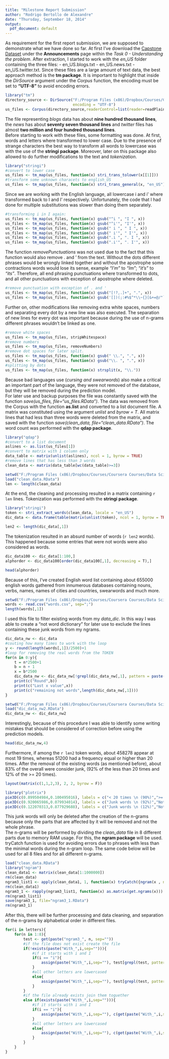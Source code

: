 ```yaml
---
title: "Milestone Report Submission"
author: "Rodrigo Bertollo de Alexandre"
date: "Thursday, September 18, 2014"
output:
  pdf_document: default
---
```


As requirement for the first report submission, we are supposed to demonstrate what we have done so far.
At first I've download the [Capstone Dataset]( https://d396qusza40orc.cloudfront.net/dsscapstone/dataset/Coursera-SwiftKey.zip) under the **Announcements** page within the *Task 0 - Understanding the problem*. After extraction, I started to work with the *en_US* folder containing the three files:
- en_US.blogs.txt
- en_US.news.txt
- en_US.twitter.txt.
Since these files are a large amount of text data, the best approach method is the **tm package**. It is important to highlight that inside the *DirSource* argument under the *Corpus* function, the encoding must be set to **"UTF-8"** to avoid encoding errors.
```r
library("tm")
directory_source <- DirSource("F:/Program Files (x86)/Dropbox/Courses/Coursera Courses/Data Science Capstone on Coursera/Data/final/en_US", 
                              encoding = "UTF-8")
us_files <- Corpus(directory_source,readerControl=list(reader=readPlain))
```
The file representing *blogs* data has about **nine hundred thousand lines**, the *news* has about **seventy seven thousand lines** and *twitter* files has almost **two million and four hundred thousand lines**.  
Before starting to work with these files, some formatting was done. At first, words and letters where transformed to lower case. Due to the presence of strange characters the best way to transform all words to lowercase was with the use of the **stringi package**. Moreover, later on this package also allowed to do further modifications to the text and *tokenization*.
```r
library("stringi")
#convert to lower case
us_files <- tm_map(us_files, function(x) stri_trans_tolower(x[[1]]))
#transform some unknown characets to english_US
us_files <- tm_map(us_files, function(x) stri_trans_general(x, "en_US"))
```
Since we are working with the English language, all lowercase i and i' where transformed back to I and I' respectively. Unfortunately, the code that I had done for multiple substitutions was slower than doing them separately.
```r
#transforming i in I again:
us_files <- tm_map(us_files, function(x) gsub("^i ", "I ", x))
us_files <- tm_map(us_files, function(x) gsub("^i'", "I'", x))
us_files <- tm_map(us_files, function(x) gsub(" i ", " I ", x))
us_files <- tm_map(us_files, function(x) gsub(" i'", " I'", x))
us_files <- tm_map(us_files, function(x) gsub(".i ", ". I ", x))
us_files <- tm_map(us_files, function(x) gsub(".i'", ". I'", x))
```
The function *removePunctuations* was not used due to the fact that this function would also remove . and ' from the text. Without the dots different phrases would be wrongly linked together and without the apostrophe some contractions words would lose its sense, example *"I'm"* to *"Im"*; *"it's"* to *"its"*. Therefore, all end phrasing punctuations where transformed to dots, and all other punctuations with exception of apostrophe where deleted.
```r
#remove punctuation with exception of . and '
us_files <- tm_map(us_files, function(x) gsub("[!?,.]+", ".", x))
us_files <- tm_map(us_files, function(x) gsub('[])(;:#%$^*\\~{}[&+=@/"`|<>_]+', "", x))
```
Further on, other modifications like removing extra white spaces, numbers and separating every dot by a new line was also executed. The separation of new lines for every dot was important because during the use of n-grams different phrases wouldn't be linked as one.
```r
#remove white spaces
us_files <- tm_map(us_files, stripWhitespace)
#remove numbers
us_files <- tm_map(us_files, removeNumbers)
#remove dot spaces for later split.
us_files <- tm_map(us_files, function(x) gsub(" \\.", ".", x))
us_files <- tm_map(us_files, function(x) gsub("\\. ", ".", x))
#splitting by dots
us_files <- tm_map(us_files, function(x) strsplit(x, "\\."))
```
Because bad languages use (*cursing and swearwords*) also make a critical an important part of the language, they were not removed of the database, but they will be removed during the prediction model.  
For later use and backup purposes the file was constantly saved with the function *save(us_files, file="us_files.RData")*. The data was removed from the Corpus with the function **as.list** and converted to a list document file. A matrix was constituted using the argument *unlist* and *byrow = T*. 
All matrix lines that had less than three words were deleted from the matrix, and saved with the function *save(clean_data, file="clean_data.RData")*. The word count was performed with the **qdap package**.
```r
library("qdap")
#convert to a list document
aslines <- as.list(us_files[1])
#convert to matrix with 1 column only
data_table <- matrix(unlist(aslines), ncol = 1, byrow = TRUE)
#remove lines that has less than 3 words
clean_data <- matrix(data_table[wc(data_table)>=3])
```
```r
setwd("F:/Program Files (x86)/Dropbox/Courses/Coursera Courses/Data Science Capstone on Coursera/Data")
load("clean_data.RData")
len <- length(clean_data)
```
At the end, the cleaning and processing resulted in a matrix containing `r len` lines.
Tokenization was performed with the **stringi package**.
```r
library("stringi")
token <- stri_extract_words(clean_data, locale = "en_US")
dic_data <- data.frame(table(matrix(unlist(token), ncol = 1, byrow = TRUE)))
```
```r
len2 <- length(dic_data[,1])
```
The tokenization resulted in an absurd number of words (`r len2` words). This happened because some entries that were not words were also considered as words.
```r
dic_data100 <- dic_data[1:100,]
alphorder <- dic_data100[order(dic_data100[,1], decreasing = T),]
```
```r

head(alphorder)
```
Because of this, I've created English word list containing about 655000 english words gathered from innumerous databases containing nouns, verbs, names, names of cities and countries, swearwords and much more.
```r
setwd("F:/Program Files (x86)/Dropbox/Courses/Coursera Courses/Data Science Capstone on Coursera/Data")
words <- read.csv("words.csv", sep=";")
length(words[,1])
```
I used this file to filter existing words from my *data_dic*. In this way I was able to create a "not word dictionary" for later use to exclude the lines containing these junk words from my ngrams.
```r
dic_data_nw <- dic_data
#couting how many times to work with the loop
y <- round(length(words[,1])/2500)+1
#loop for removing the real words from the TOKEN
for(n in 0:y){
    t = n*2500+1
    b = n + 1
    x = b*2500
    dic_data_nw <- dic_data_nw[!grepl(dic_data_nw[,1], pattern = paste("^",words[t:x,],"$", collapse="|",sep="")),]
    print(c("Round",b))
    print(c("Last x value",x))
    print(c("remaining not words",length(dic_data_nw[,1])))
}
```
```r
setwd("F:/Program Files (x86)/Dropbox/Courses/Coursera Courses/Data Science Capstone on Coursera/Data")
load("dic_data_nw2.RData")
dic_data_nw <- dic_data_nw2
```
Interestingly, because of this procedure I was able to identify some writing mistakes that should be considered of correction before using the prediction models.
```r
head(dic_data_nw,4)
```
Furthermore, if among the `r len2` token words, about 458278 appear at most 19 times, whereas 51200 had a frequency equal or higher than 20 times. After the removal of the existing words (as mentioned before), about 83% of the overall were consider junk, (92% of the less than 20 times and 12% of the >= 20 times).
```r
layout(matrix(c(1,1,2,3), 2, 2, byrow = F))

library("plotrix")
pie3D(c(0.899504984,0.100495016), labels = c("< 20 times \n (90%)",">= 20 times \n (10%)"),  main="Accumulation of the words by \n the number of time they appear", col=rainbow(2), radius = 0.9)
pie3D(c(0.920065986,0.079934014), labels = c("Junk words \n (92%)","Not junk \n (8%)"),  main="Junk words within the \n words that appeared < 20 times", col=rainbow(2), radius = 3.9)
pie3D(c(0.122070313,0.877929688), labels = c("Junk words \n (12%)","Not junk \n (88%)"),  main="Junk words within the \n words that appeared >= 20 times", col=rainbow(2), radius = 3.9)
```
This junk words will only be deleted after the creation of the n-grams because only the parts that are affected by it will be removed and not the whole phrase.  
The n-grams will be performed by dividing the *clean_data* file in 8 different parts due to memory RAM usage. For this, the **ngram package** will be used. tryCatch function is used for avoiding errors due to phrases with less than the minimal words during the n-gram loop. The same code below will be used for all 8 files and for all different n-grams.
```r
load("clean_data.RData")
library("ngram")
clean_data1 <- matrix(clean_data[1:1000000])
rm(clean_data)
ngram3_list1 <- apply(clean_data1, 1, function(x) tryCatch({ngram(x , n =3)}, error=function(e){}))
rm(clean_data1)
ngram3_1 <- rapply(ngram3_list1, function(x) as.matrix(get.ngrams(x)))
rm(ngram3_list1)
save(ngram3_1, file="ngram3_1.RData")
rm(ngram3_1)
```
After this, there will be further processing and data cleaning, and separation of the n-grams by alphabetical order in different files.
```r
for(i in letters){
    for(n in 1:8){
        test <- get(paste("ngram3_", n, sep=""))
        #if the file does not exist create the file
        if(!exists(paste("With_",i,sep=""))){
            #if it starts with i and I
            if(i == "i"){
                assign(paste("With_",i,sep=""), test[grepl(test, pattern=paste("^[","iI","]", sep=""))])
            }
            #all other letters are lowercased
            else{
                assign(paste("With_",i,sep=""), test[grepl(test, pattern=paste("^[",i,"]", sep=""))])
            }
        }
        #if the file already exists join them toguether
        else if(exists(paste("With_",i,sep=""))){
            #if it starts with i and I
            if(i == "i"){
                assign(paste("With_",i,sep=""), c(get(paste("With_",i,sep="")), test[grepl(test, pattern=paste("^[","iI","]", sep=""))]))
            }
            #all other letters are lowercased
            else{
                assign(paste("With_",i,sep=""), c(get(paste("With_",i,sep="")), test[grepl(test, pattern=paste("^[",i,"]", sep=""))]))
            }
        }
    }
}
```

